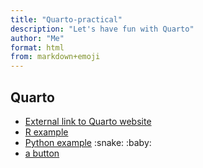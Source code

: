 ```yaml
---
title: "Quarto-practical"
description: "Let's have fun with Quarto"
author: "Me"
format: html
from: markdown+emoji
---
```



## Quarto 

- [External link to Quarto website](https://quarto.org/){target="_blank"}
- [R example](doc/r.qmd)
- [Python example](doc/python.qmd) :snake: :baby:
- [a button](https://quarto.org/){.green-button target="_blank"}

